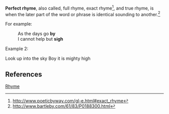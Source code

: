 '''Perfect rhyme''', also called, full rhyme, exact rhyme<ref>http://www.poeticbyway.com/gl-e.html#exact_rhyme</ref>, and true rhyme, is when the later part of the word or phrase is identical sounding to another.<ref>http://www.bartleby.com/61/83/P0188300.html</ref>

For example:

:As the days go '''by'''
:I cannot help but '''sigh'''

Example 2:

Look up into the sky
Boy it is mighty high

==References==
<div class="references-small">
<references />
</div>
 

{{poem-stub}}

[[Category:Literary devices playing with sound|Rhyme]]